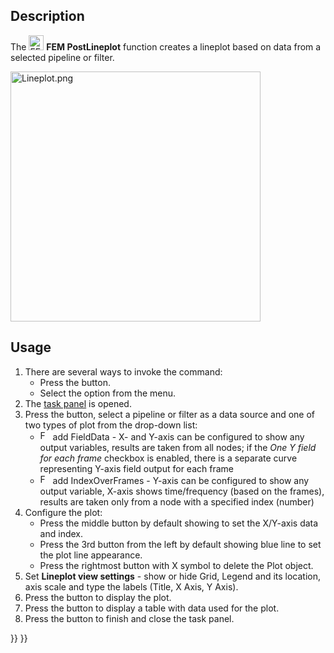 <languages/>

{{Docnav
|[[FEM_PostCreateFunctionBox|Box]]
|[[FEM_PostHistogram|Create Histogram]]
|[[FEM_Workbench|FEM]]
|IconL=FEM_PostCreateFunctionBox.svg
|IconR=FEM_PostHistogram.svg
|IconC=Workbench_FEM.svg
}}

{{GuiCommand
|Name=FEM PostLineplot
|MenuLocation=Results → Data Visualizations → Create Lineplot
|Workbenches=[[FEM_Workbench|FEM]]
|Version=1.1
|SeeAlso=[[FEM_tutorial|FEM tutorial]]
}}

==Description==

The [[Image:FEM_PostLineplot.svg|24px]] '''FEM PostLineplot''' function creates a lineplot based on data from a selected pipeline or filter.

[[File:Lineplot.png|400px]]
{{Caption|Example of a line plot}}

==Usage==

# There are several ways to invoke the command:
#* Press the {{Button|[[Image:FEM_PostLineplot.svg|16px]] [[FEM_PostLineplot|Create Lineplot]]}} button.
#* Select the {{MenuCommand|Results → Data Visualizations → [[Image:FEM_PostLineplot.svg|16px]] Create Lineplot}} option from the menu.
# The [[Task_Panel|task panel]] is opened.
# Press the {{Button|Add data from}} button, select a pipeline or filter as a data source and one of two types of plot from the drop-down list:
#* [[Image:FEM_PostIndex.svg|16px]] add FieldData - X- and Y-axis can be configured to show any output variables, results are taken from all nodes; if the ''One Y field for each frame'' checkbox is enabled, there is a separate curve representing Y-axis field output for each frame
#* [[Image:FEM_PostField.svg|16px]] add IndexOverFrames - Y-axis can be configured to show any output variable, X-axis shows time/frequency (based on the frames), results are taken only from a node with a specified index (number)
# Configure the plot:
#* Press the middle button by default showing {{Button|Position (X)}} to set the X/Y-axis data and index.
#* Press the 3rd button from the left by default showing blue line to set the plot line appearance.
#* Press the rightmost button with X symbol to delete the Plot object.
# Set '''Lineplot view settings''' - show or hide Grid, Legend and its location, axis scale and type the labels (Title, X Axis, Y Axis).
# Press the {{Button|Show plot}} button to display the plot.
# Press the {{Button|Show data}} button to display a table with data used for the plot.
# Press the {{Button|OK}} button to finish and close the task panel.


{{Docnav
|[[FEM_PostCreateFunctionBox|Box]]
|[[FEM_PostHistogram|Create Histogram]]
|[[FEM_Workbench|FEM]]
|IconL=FEM_PostCreateFunctionBox.svg
|IconR=FEM_PostHistogram.svg
|IconC=Workbench_FEM.svg
}}

{{FEM_Tools_navi{{#translation:}}}}
{{Userdocnavi{{#translation:}}}}